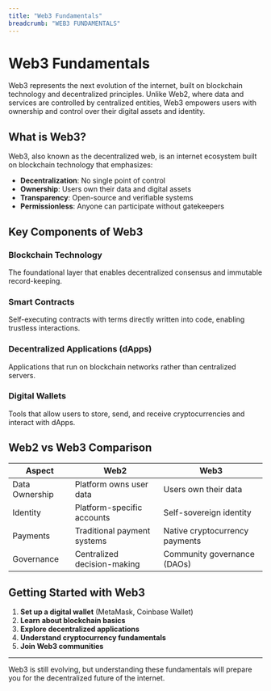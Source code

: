 ```yaml
---
title: "Web3 Fundamentals"
breadcrumb: "WEB3 FUNDAMENTALS"
---
```


# Web3 Fundamentals

Web3 represents the next evolution of the internet, built on blockchain technology and decentralized principles. Unlike Web2, where data and services are controlled by centralized entities, Web3 empowers users with ownership and control over their digital assets and identity.

## What is Web3?

Web3, also known as the decentralized web, is an internet ecosystem built on blockchain technology that emphasizes:

- **Decentralization**: No single point of control
- **Ownership**: Users own their data and digital assets
- **Transparency**: Open-source and verifiable systems
- **Permissionless**: Anyone can participate without gatekeepers

## Key Components of Web3

### Blockchain Technology

The foundational layer that enables decentralized consensus and immutable record-keeping.

### Smart Contracts

Self-executing contracts with terms directly written into code, enabling trustless interactions.

### Decentralized Applications (dApps)

Applications that run on blockchain networks rather than centralized servers.

### Digital Wallets

Tools that allow users to store, send, and receive cryptocurrencies and interact with dApps.

## Web2 vs Web3 Comparison

| Aspect         | Web2                        | Web3                           |
| -------------- | --------------------------- | ------------------------------ |
| Data Ownership | Platform owns user data     | Users own their data           |
| Identity       | Platform-specific accounts  | Self-sovereign identity        |
| Payments       | Traditional payment systems | Native cryptocurrency payments |
| Governance     | Centralized decision-making | Community governance (DAOs)    |

## Getting Started with Web3

1. **Set up a digital wallet** (MetaMask, Coinbase Wallet)
2. **Learn about blockchain basics**
3. **Explore decentralized applications**
4. **Understand cryptocurrency fundamentals**
5. **Join Web3 communities**

---

Web3 is still evolving, but understanding these fundamentals will prepare you for the decentralized future of the internet.
